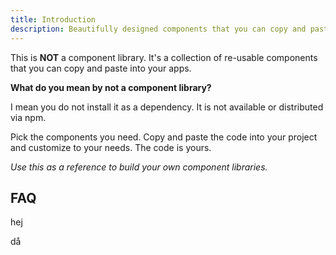```yaml
---
title: Introduction
description: Beautifully designed components that you can copy and paste into your apps. Accessible. Customizable. Open Source.
---
```


This is **NOT** a component library. It's a collection of re-usable components that you can copy and paste into your apps.

**What do you mean by not a component library?**

I mean you do not install it as a dependency. It is not available or distributed via npm.

Pick the components you need. Copy and paste the code into your project and customize to your needs. The code is yours.

_Use this as a reference to build your own component libraries._

## FAQ

<CollapseGroup>
  <Collapse title="Question A">
    <p>hej</p>
  </Collapse>
  <Collapse defaultExpanded title="Question B">
    <p>då</p>
  </Collapse>
</CollapseGroup>
